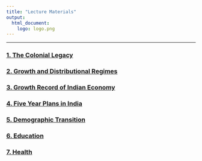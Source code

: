 ```yaml
---
title: "Lecture Materials"
output: 
  html_document:
    logo: logo.png
---
```



---


### [1. The Colonial Legacy](content/1.TheColonialLegacy.html){target="_blank"} 
### [2. Growth and Distributional Regimes](content/2.GrowthAndDistributionRegimes.html){target="_blank"} <br>
### [3. Growth Record of Indian Economy](content/3.growth-record-of-indian-economy.html){target="_blank"}
### [4. Five Year Plans in India](content/4.PlanningInIndia.html){target="_blank"}
### [5. Demographic Transition](content/5.DemographicTransition.html){target="_blank"}
### [6. Education](content/6.Education.html){target="_blank"}
### [7. Health](content/7.Health.html){target="_blank"}

